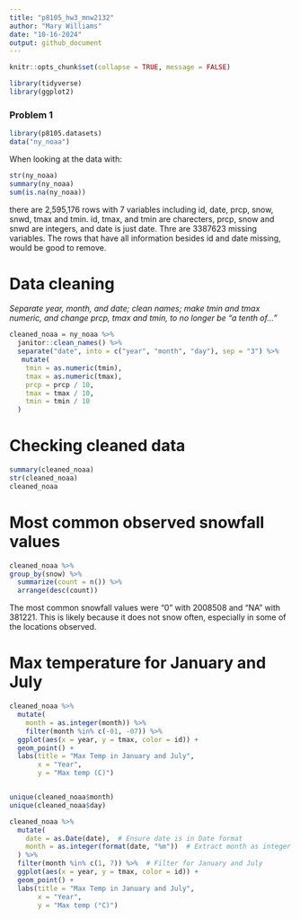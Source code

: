 ```yaml
---
title: "p8105_hw3_mnw2132"
author: "Mary Williams"
date: "10-16-2024"
output: github_document
---
```


```r
knitr::opts_chunk$set(collapse = TRUE, message = FALSE)
```

```r
library(tidyverse)
library(ggplot2)
```

### Problem 1

```r
library(p8105.datasets)
data("ny_noaa")
```

When looking at the data with: 
```r
str(ny_noaa)
summary(ny_noaa)
sum(is.na(ny_noaa))
```
there are 2,595,176 rows with 7 variables including id, date, prcp, snow, snwd, tmax and tmin. id, tmax, and tmin are charecters, prcp, snow and snwd are integers, and date is just date. Thre are 3387623 missing variables. The rows that have all information besides id and date missing, would be good to remove. 

# Data cleaning
*Separate year, month, and date; clean names; make tmin and tmax numeric, and change prcp, tmax and tmin, to no longer be "a tenth of..."*
```r
cleaned_noaa = ny_noaa %>%
  janitor::clean_names() %>%
  separate("date", into = c("year", "month", "day"), sep = "3") %>%
   mutate(
    tmin = as.numeric(tmin),
    tmax = as.numeric(tmax),
    prcp = prcp / 10,
    tmax = tmax / 10,
    tmin = tmin / 10
  )
```
# Checking cleaned data 
```r
summary(cleaned_noaa)
str(cleaned_noaa)
cleaned_noaa
```

# Most common observed snowfall values
```r
cleaned_noaa %>%
group_by(snow) %>%
  summarize(count = n()) %>%
  arrange(desc(count))
```
The most common snowfall values were "0" with 2008508 and "NA" with 381221. This is likely because it does not snow often, especially in some of the locations observed. 

# Max temperature for January and July
```r
cleaned_noaa %>%
  mutate(
    month = as.integer(month)) %>%
    filter(month %in% c(-01, -07)) %>%
  ggplot(aes(x = year, y = tmax, color = id)) +
  geom_point() +
  labs(title = "Max Temp in January and July",
       x = "Year",
       y = "Max temp (C)")


unique(cleaned_noaa$month)
unique(cleaned_noaa$day)

cleaned_noaa %>%
  mutate(
    date = as.Date(date),  # Ensure date is in Date format
    month = as.integer(format(date, "%m"))  # Extract month as integer
  ) %>%
  filter(month %in% c(1, 7)) %>%  # Filter for January and July
  ggplot(aes(x = year, y = tmax, color = id)) +
  geom_point() +
  labs(title = "Max Temp in January and July",
       x = "Year",
       y = "Max temp (°C)")

```
